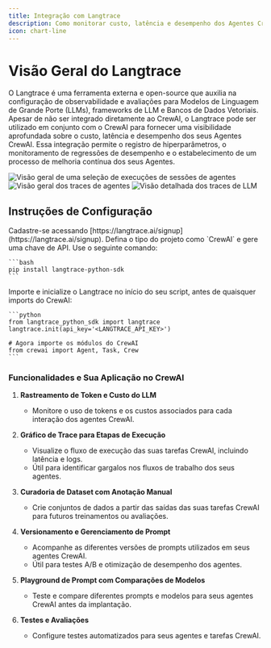 ```yaml
---
title: Integração com Langtrace
description: Como monitorar custo, latência e desempenho dos Agentes CrewAI usando o Langtrace, uma ferramenta externa de observabilidade.
icon: chart-line
---
```


# Visão Geral do Langtrace

O Langtrace é uma ferramenta externa e open-source que auxilia na configuração de observabilidade e avaliações para Modelos de Linguagem de Grande Porte (LLMs), frameworks de LLM e Bancos de Dados Vetoriais.
Apesar de não ser integrado diretamente ao CrewAI, o Langtrace pode ser utilizado em conjunto com o CrewAI para fornecer uma visibilidade aprofundada sobre o custo, latência e desempenho dos seus Agentes CrewAI.
Essa integração permite o registro de hiperparâmetros, o monitoramento de regressões de desempenho e o estabelecimento de um processo de melhoria contínua dos seus Agentes.

![Visão geral de uma seleção de execuções de sessões de agentes](/images/langtrace1.png)
![Visão geral dos traces de agentes](/images/langtrace2.png)
![Visão detalhada dos traces de LLM](/images/langtrace3.png)

## Instruções de Configuração

<Steps>
   <Step title="Crie uma conta no Langtrace">
      Cadastre-se acessando [https://langtrace.ai/signup](https://langtrace.ai/signup).
   </Step>
   <Step title="Crie um projeto">
      Defina o tipo do projeto como `CrewAI` e gere uma chave de API.
   </Step>
   <Step title="Instale o Langtrace no seu projeto CrewAI">
      Use o seguinte comando:

    ```bash
    pip install langtrace-python-sdk
    ```
   </Step>
   <Step title="Importe o Langtrace">
      Importe e inicialize o Langtrace no início do seu script, antes de quaisquer imports do CrewAI:

    ```python
    from langtrace_python_sdk import langtrace
    langtrace.init(api_key='<LANGTRACE_API_KEY>')

    # Agora importe os módulos do CrewAI
    from crewai import Agent, Task, Crew
    ```
   </Step>
</Steps> 

### Funcionalidades e Sua Aplicação no CrewAI

1. **Rastreamento de Token e Custo do LLM**

   - Monitore o uso de tokens e os custos associados para cada interação dos agentes CrewAI.

2. **Gráfico de Trace para Etapas de Execução**

   - Visualize o fluxo de execução das suas tarefas CrewAI, incluindo latência e logs.
   - Útil para identificar gargalos nos fluxos de trabalho dos seus agentes.

3. **Curadoria de Dataset com Anotação Manual**

   - Crie conjuntos de dados a partir das saídas das suas tarefas CrewAI para futuros treinamentos ou avaliações.

4. **Versionamento e Gerenciamento de Prompt**

   - Acompanhe as diferentes versões de prompts utilizados em seus agentes CrewAI.
   - Útil para testes A/B e otimização de desempenho dos agentes.

5. **Playground de Prompt com Comparações de Modelos**

   - Teste e compare diferentes prompts e modelos para seus agentes CrewAI antes da implantação.

6. **Testes e Avaliações**

   - Configure testes automatizados para seus agentes e tarefas CrewAI.